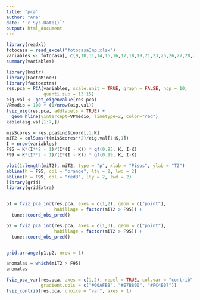 ```yaml
---
title: "pca"
author: "Ana"
date: '`r Sys.Date()`'
output: html_document
---
```


```r
library(readxl)
fotocasa = read_excel("fotocasaImp.xlsx")
variables <- fotocasa[, c(9,10,11,14,15,16,17,18,19,21,23,25,26,27,28,29,30,31,32)]
summary(variables)

```

```r
library(knitr)
library(FactoMineR)
library(factoextra)
res.pca = PCA(variables, scale.unit = TRUE, graph = FALSE, ncp = 10, 
              quanti.sup = 13:15)
eig.val <- get_eigenvalue(res.pca)
VPmedio = 100 * (1/nrow(eig.val))
fviz_eig(res.pca, addlabels = TRUE) +
  geom_hline(yintercept=VPmedio, linetype=2, color="red")
kable(eig.val[1:7,])
```

```r
misScores = res.pca$ind$coord[,1:K]
miT2 = colSums(t(misScores**2)/eig.val[1:K,1])
I = nrow(variables)
F95 = K*(I**2 - 1)/(I*(I - K)) * qf(0.95, K, I-K)
F99 = K*(I**2 - 1)/(I*(I - K)) * qf(0.99, K, I-K)

plot(1:length(miT2), miT2, type = "p", xlab = "Pisos", ylab = "T2")
abline(h = F95, col = "orange", lty = 2, lwd = 2)
abline(h = F99, col = "red3", lty = 2, lwd = 2)
library(grid)
library(gridExtra)


p1 = fviz_pca_ind(res.pca, axes = c(1,2), geom = c("point"),
                  habillage = factor(miT2 > F95)) +
  tune::coord_obs_pred()

p2 = fviz_pca_ind(res.pca, axes = c(1,3), geom = c("point"), 
                  habillage = factor(miT2 > F95)) +
  tune::coord_obs_pred() 


grid.arrange(p1,p2, nrow = 1)
```
```r
anomalas = which(miT2 > F95)
anomalas
```
```r
fviz_pca_var(res.pca, axes = c(1,2), repel = TRUE, col.var = "contrib",
             gradient.cols = c("#00AFBB", "#E7B800", "#FC4E07"))
fviz_contrib(res.pca, choice = "var", axes = 1)
```

